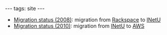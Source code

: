 ---
tags: site
---
* [[Migration status (2008)]]: migration from [[Rackspace]] to [[INetU]]
* [[Migration status (2010)]]: migration from [[INetU]] to [[AWS]]
